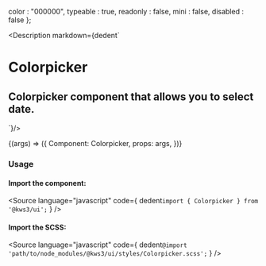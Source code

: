 
  color : "000000",
  typeable : true,
  readonly : false,
  mini : false,
  disabled : false
};

<Meta
  title="Forms/Colorpicker"
  component={Colorpicker}
  args={args}
/>

<Description markdown={dedent`
# Colorpicker
## Colorpicker component that allows you to select date.
`}/>

<Canvas>
  <Story
  name="Colorpicker"
  args={args}
  >
  {(args) => ({
    Component: Colorpicker,
    props: args,
  })}
  </Story>
</Canvas>

<ArgsTable story="Colorpicker" />

### Usage
#### Import the component:
<Source
  language="javascript"
  code={
    dedent`import { Colorpicker } from '@kws3/ui';`
  }
/>

#### Import the SCSS:
<Source
  language="javascript"
  code={
    dedent`@import 'path/to/node_modules/@kws3/ui/styles/Colorpicker.scss';`
  }
/>

